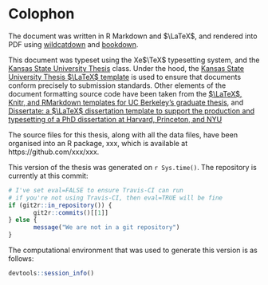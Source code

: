 # Colophon {-}

The document was written in R Markdown and $\LaTeX$, and rendered into PDF using [wildcatdown](https://github.com/emraher/wildcatdown) and [bookdown](https://github.com/rstudio/bookdown). 

This document was typeset using the Xe$\TeX$ typesetting system, and the [Kansas State University Thesis ](https://www.k-state.edu/grad/etdr/template/latex_source.zip) class. Under the hood, the [Kansas State University Thesis $\LaTeX$ template](https://www.k-state.edu/grad/etdr/template/latex_source.zip) is used to ensure that documents conform precisely to submission standards. Other elements of the document formatting source code have been taken from the [$\LaTeX$, Knitr, and RMarkdown templates for UC Berkeley's graduate thesis](https://github.com/stevenpollack/ucbthesis), and [Dissertate: a $\LaTeX$ dissertation template to support the production and typesetting of a PhD dissertation at Harvard, Princeton, and NYU](https://github.com/suchow/Dissertate)

The source files for this thesis, along with all the data files, have been organised into an R package, xxx, which is available at https://github.com/xxx/xxx.

This version of the thesis was generated on `r Sys.time()`. The repository is currently at this commit:

```r
# I've set eval=FALSE to ensure Travis-CI can run
# if you're not using Travis-CI, then eval=TRUE will be fine
if (git2r::in_repository()) {
       git2r::commits()[[1]]
} else { 
       message("We are not in a git repository") 
}
```

The computational environment that was used to generate this version is as follows:

```r
devtools::session_info()
```

